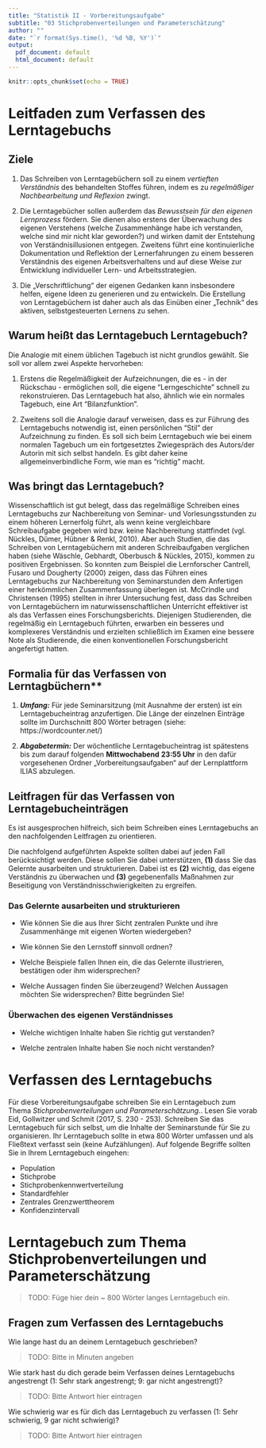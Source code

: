 ```yaml
---
title: "Statistik II - Vorbereitungsaufgabe"
subtitle: "03 Stichprobenverteilungen und Parameterschätzung"
author: ""
date: "`r format(Sys.time(), '%d %B, %Y')`"
output:
  pdf_document: default
  html_document: default
---
```


```r
knitr::opts_chunk$set(echo = TRUE)
```

# Leitfaden zum Verfassen des Lerntagebuchs

## Ziele

1.  Das Schreiben von Lerntagebüchern soll zu einem *vertieften
    Verständnis* des behandelten Stoffes führen, indem es zu
    *regelmäßiger Nachbearbeitung und Reflexion* zwingt.

2.  Die Lerntagebücher sollen außerdem das *Bewusstsein für den eigenen
    Lernprozess* fördern. Sie dienen also erstens der Überwachung des
    eigenen Verstehens (welche Zusammenhänge habe ich verstanden, welche
    sind mir nicht klar geworden?) und wirken damit der Entstehung von
    Verständnisillusionen entgegen. Zweitens führt eine kontinuierliche
    Dokumentation und Reflektion der Lernerfahrungen zu einem besseren
    Verständnis des eigenen Arbeitsverhaltens und auf diese Weise zur
    Entwicklung individueller Lern- und Arbeitsstrategien.

3.  Die „Verschriftlichung“ der eigenen Gedanken kann insbesondere
    helfen, eigene Ideen zu generieren und zu entwickeln. Die Erstellung
    von Lerntagebüchern ist daher auch als das Einüben einer „Technik“
    des aktiven, selbstgesteuerten Lernens zu sehen.


## Warum heißt das Lerntagebuch Lerntagebuch?

Die Analogie mit einem üblichen Tagebuch ist nicht grundlos gewählt. Sie
soll vor allem zwei Aspekte hervorheben:

1.  Erstens die Regelmäßigkeit der Aufzeichnungen, die es - in der
    Rückschau - ermöglichen soll, die eigene "Lerngeschichte" schnell zu
    rekonstruieren. Das Lerntagebuch hat also, ähnlich wie ein normales
    Tagebuch, eine Art "Bilanzfunktion".

2.  Zweitens soll die Analogie darauf verweisen, dass es zur Führung des
    Lerntagebuchs notwendig ist, einen persönlichen "Stil" der
    Aufzeichnung zu finden. Es soll sich beim Lerntagebuch wie bei einem
    normalen Tagebuch um ein fortgesetztes Zwiegespräch des Autors/der
    Autorin mit sich selbst handeln. Es gibt daher keine
    allgemeinverbindliche Form, wie man es "richtig" macht.

## Was bringt das Lerntagebuch?

Wissenschaftlich ist gut belegt, dass das regelmäßige Schreiben eines
Lerntagebuchs zur Nachbereitung von Seminar- und Vorlesungsstunden zu
einem höheren Lernerfolg führt, als wenn keine vergleichbare
Schreibaufgabe gegeben wird bzw. keine Nachbereitung stattfindet (vgl.
Nückles, Dümer, Hübner & Renkl, 2010). Aber auch Studien, die das
Schreiben von Lerntagebüchern mit anderen Schreibaufgaben verglichen
haben (siehe Wäschle, Gebhardt, Oberbusch & Nückles, 2015), kommen zu
positiven Ergebnissen. So konnten zum Beispiel die Lernforscher
Cantrell, Fusaro und Dougherty (2000) zeigen, dass das Führen eines
Lerntagebuchs zur Nachbereitung von Seminarstunden dem Anfertigen einer
herkömmlichen Zusammenfassung überlegen ist. McCrindle und Christensen
(1995) stellten in ihrer Untersuchung fest, dass das Schreiben von
Lerntagebüchern im naturwissenschaftlichen Unterricht effektiver ist als
das Verfassen eines Forschungsberichts. Diejenigen Studierenden, die
regelmäßig ein Lerntagebuch führten, erwarben ein besseres und
komplexeres Verständnis und erzielten schließlich im Examen eine bessere
Note als Studierende, die einen konventionellen Forschungsbericht
angefertigt hatten.

## Formalia für das Verfassen von Lerntagbüchern**

1.  ***Umfang:*** Für jede Seminarsitzung (mit Ausnahme der ersten) ist
    ein Lerntagebucheintrag anzufertigen. Die Länge der einzelnen
    Einträge sollte im Durchschnitt 800 Wörter betragen (siehe: https://wordcounter.net/)

2.  ***Abgabetermin:*** Der wöchentliche Lerntagebucheintrag ist spätestens bis zum darauf folgenden
    **Mittwochabend** **23:55 Uhr** in den dafür vorgesehenen Ordner
    „Vorbereitungsaufgaben“ auf der Lernplattform ILIAS abzulegen.

## Leitfragen für das Verfassen von Lerntagebucheinträgen

Es ist ausgesprochen hilfreich, sich beim Schreiben eines Lerntagebuchs
an den nachfolgenden Leitfragen zu orientieren.

Die nachfolgend aufgeführten Aspekte sollten dabei auf jeden Fall
berücksichtigt werden. Diese sollen Sie dabei unterstützen, **(1)** dass
Sie das Gelernte ausarbeiten und strukturieren. Dabei ist es **(2)**
wichtig, das eigene Verständnis zu überwachen und **(3)** gegebenenfalls
Maßnahmen zur Beseitigung von Verständnisschwierigkeiten zu ergreifen.

### Das Gelernte ausarbeiten und strukturieren

-   Wie können Sie die aus Ihrer Sicht zentralen Punkte und ihre
    Zusammenhänge mit eigenen Worten wiedergeben?

-   Wie können Sie den Lernstoff sinnvoll ordnen?

-   Welche Beispiele fallen Ihnen ein, die das Gelernte illustrieren,
    bestätigen oder ihm widersprechen?

-   Welche Aussagen finden Sie überzeugend? Welchen Aussagen möchten Sie
    widersprechen? Bitte begründen Sie!

### Überwachen des eigenen Verständnisses

-   Welche wichtigen Inhalte haben Sie richtig gut verstanden?

-   Welche zentralen Inhalte haben Sie noch nicht verstanden?


# Verfassen des Lerntagebuchs

Für diese Vorbereitungsaufgabe schreiben Sie ein Lerntagebuch zum Thema *Stichprobenverteilungen und Parameterschätzung.*. Lesen Sie vorab Eid, Gollwitzer und Schmit (2017, S. 230 - 253). Schreiben Sie das Lerntagebuch für sich selbst, um die Inhalte der Seminarstunde für Sie zu organisieren. Ihr Lerntagebuch sollte in etwa 800 Wörter umfassen und als Fließtext verfasst sein (keine Aufzählungen). Auf folgende Begriffe sollten Sie in Ihrem Lerntagebuch eingehen:

* Population
* Stichprobe
* Stichprobenkennwertverteilung
* Standardfehler
* Zentrales Grenzwerttheorem
* Konfidenzintervall


# Lerntagebuch zum Thema Stichprobenverteilungen und Parameterschätzung

> TODO: Füge hier dein ~ 800 Wörter langes Lerntagebuch ein.

## Fragen zum Verfassen des Lerntagebuchs

Wie lange hast du an deinem Lerntagebuch geschrieben? 

> TODO: Bitte in Minuten angeben

Wie stark hast du dich gerade beim Verfassen deines Lerntagebuchs angestrengt (1: Sehr stark angestrengt; 9: gar nicht angestrengt)?  

> TODO: Bitte Antwort hier eintragen

Wie schwierig war es für dich das Lerntagebuch zu verfassen (1: Sehr schwierig, 9 gar nicht schwierig)? 

> TODO: Bitte Antwort hier eintragen
